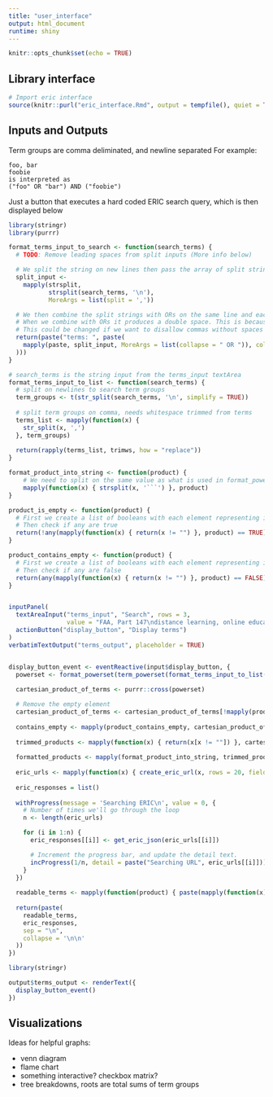 ```yaml
---
title: "user_interface"
output: html_document
runtime: shiny
---
```


```r
knitr::opts_chunk$set(echo = TRUE)
```

## Library interface

```r
# Import eric interface
source(knitr::purl("eric_interface.Rmd", output = tempfile(), quiet = TRUE))
```


## Inputs and Outputs

Term groups are comma deliminated, and newline separated
For example:
```text
foo, bar
foobie
is interpreted as
("foo" OR "bar") AND ("foobie")
```

Just a button that executes a hard coded ERIC search query, which is then displayed below

```r
library(stringr)
library(purrr)

format_terms_input_to_search <- function(search_terms) {
  # TODO: Remove leading spaces from split inputs (More info below)

  # We split the string on new lines then pass the array of split strings to mapply which splits each line on commas
  split_input <-
    mapply(strsplit,
           strsplit(search_terms, '\n'),
           MoreArgs = list(split = ','))

  # We then combine the split strings with ORs on the same line and each line separated with ANDs
  # When we combine with ORs it produces a double space. This is because we're splitting on comma without the following space.
  # This could be changed if we want to disallow commas without spaces after or we could trim the spaces after.
  return(paste("terms: ", paste(
    mapply(paste, split_input, MoreArgs = list(collapse = " OR ")), collapse = " AND "
  )))
}

# search_terms is the string input from the terms_input textArea
format_terms_input_to_list <- function(search_terms) {
  # split on newlines to search term groups
  term_groups <- t(str_split(search_terms, '\n', simplify = TRUE))
  
  # split term groups on comma, needs whitespace trimmed from terms
  terms_list <- mapply(function(x) {
    str_split(x, ',')
  }, term_groups)
  
  return(rapply(terms_list, trimws, how = "replace"))
}

format_product_into_string <- function(product) {
    # We need to split on the same value as what is used in format_powerset
    mapply(function(x) { strsplit(x, '```') }, product)
}

product_is_empty <- function(product) {
  # First we create a list of booleans with each element representing if that index is not an empty string. 
  # Then check if any are true
  return(!any(mapply(function(x) { return(x != "") }, product) == TRUE))
}

product_contains_empty <- function(product) {
  # First we create a list of booleans with each element representing if that index is not an empty string. 
  # Then check if any are false
  return(any(mapply(function(x) { return(x != "") }, product) == FALSE))
}


inputPanel(
  textAreaInput("terms_input", "Search", rows = 3,
                value = "FAA, Part 147\ndistance learning, online education"),
  actionButton("display_button", "Display terms")
)
verbatimTextOutput("terms_output", placeholder = TRUE)


display_button_event <- eventReactive(input$display_button, {
  powerset <- format_powerset(term_powerset(format_terms_input_to_list(input$terms_input)))
  
  cartesian_product_of_terms <- purrr::cross(powerset)

  # Remove the empty element
  cartesian_product_of_terms <- cartesian_product_of_terms[!mapply(product_is_empty, cartesian_product_of_terms)]
  
  contains_empty <- mapply(product_contains_empty, cartesian_product_of_terms)
  
  trimmed_products <- mapply(function(x) { return(x[x != ""]) }, cartesian_product_of_terms)
  
  formatted_products <- mapply(format_product_into_string, trimmed_products)
  
  eric_urls <- mapply(function(x) { create_eric_url(x, rows = 20, fields = list(list("peerreviewed", "'T'"))) }, formatted_products)
  
  eric_responses = list()
  
  withProgress(message = 'Searching ERIC\n', value = 0, {
    # Number of times we'll go through the loop
    n <- length(eric_urls)

    for (i in 1:n) {
      eric_responses[[i]] <- get_eric_json(eric_urls[[i]])

      # Increment the progress bar, and update the detail text.
      incProgress(1/n, detail = paste("Searching URL", eric_urls[[i]]))
    }
  })
  
  readable_terms <- mapply(function(product) { paste(mapply(function(x) {paste(unlist(x), collapse = " OR ")}, product), collapse = " AND ") }, formatted_products)
  
  return(paste(
    readable_terms,
    eric_responses,
    sep = "\n",
    collapse = '\n\n'
  ))
})

library(stringr)

output$terms_output <- renderText({
  display_button_event()
})
```

## Visualizations

Ideas for helpful graphs:

* venn diagram
* flame chart
* something interactive? checkbox matrix?
* tree breakdowns, roots are total sums of term groups
